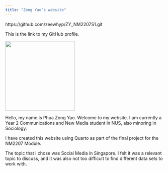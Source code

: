 ---
title: "Zong Yao's website"
---

https://github.com/zeewhyp/ZY_NM2207S1.git

This is the link to my GitHub profile.

![](self.jpg){width="221"}

Hello, my name is Phua Zong Yao. Welcome to my website. I am currently a Year 2 Communications and New Media student in NUS, also minoring in Sociology.

I have created this website using Quarto as part of the final project for the NM2207 Module.

The topic that I chose was Social Media in Singapore. I felt it was a relevant topic to discuss, and it was also not too difficult to find different data sets to work with.
